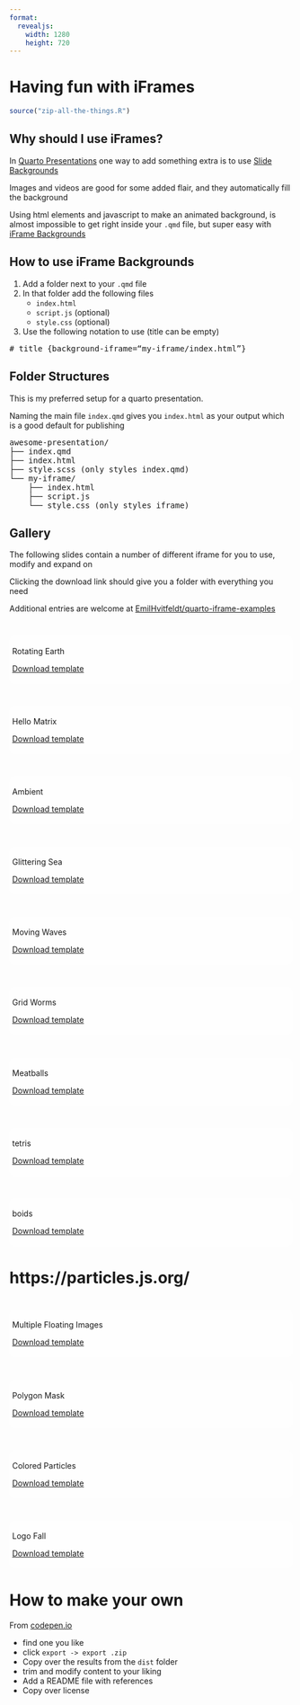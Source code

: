 ```yaml
---
format: 
  revealjs:
    width: 1280
    height: 720
---
```


# Having fun with iFrames

```r
source("zip-all-the-things.R")
```

## Why should I use iFrames?

In [Quarto Presentations](https://quarto.org/docs/presentations/revealjs/) one way to add something extra is to use [Slide Backgrounds](https://quarto.org/docs/presentations/revealjs/#slide-backgrounds)

Images and videos are good for some added flair, and they automatically fill the background

Using html elements and javascript to make an animated background, is almost impossible to get right inside your `.qmd` file, but super easy with [iFrame Backgrounds](https://quarto.org/docs/presentations/revealjs/#iframe-backgrounds)

## How to use iFrame Backgrounds

1. Add a folder next to your `.qmd` file
2. In that folder add the following files
    - `index.html`
    - `script.js` (optional)
    - `style.css` (optional)
3. Use the following notation to use (title can be empty)

::: {style="font-family: monospace;"}
\# title {background-iframe="my-iframe/index.html"}
:::

## Folder Structures

This is my preferred setup for a quarto presentation. 

Naming the main file `index.qmd` gives you `index.html` as your output which is a good default for publishing

::: {style="font-family: monospace;"}
awesome-presentation/\
├── index.qmd\
├── index.html\
├── style.scss (only styles index.qmd)\
└── my-iframe/\
\ \  \ ├── index.html\
\ \  \ ├── script.js\
\ \  \ └── style.css (only styles iframe)\
:::

## Gallery

The following slides contain a number of different iframe for you to use, modify and expand on

Clicking the download link should give you a folder with everything you need

Additional entries are welcome at [EmilHvitfeldt/quarto-iframe-examples](https://github.com/EmilHvitfeldt/quarto-iframe-examples)

#  {background-iframe="rotating-earth/index.html"}

::: {style="background-color: #ffffffbb; border-radius: 10px; padding: 5px;"}
::: r-fit-text
Rotating Earth
:::

[Download template](rotating-earth.zip)
:::

#  {background-iframe="hello-matrix/index.html"}

::: {style="background-color: #ffffffbb; border-radius: 10px; padding: 5px;"}
::: r-fit-text
Hello Matrix
:::

[Download template](hello-matrix.zip)
:::

#  {background-iframe="ambient/index.html"}

::: {style="background-color: #ffffff33; border-radius: 10px; padding: 5px;"}
::: r-fit-text
Ambient
:::

[Download template](ambient.zip)
:::

#  {background-iframe="glittering-sea/index.html"}

::: {style="background-color: #ffffffbb; border-radius: 10px; padding: 5px;"}
::: r-fit-text
Glittering Sea
:::

[Download template](glittering-sea.zip)
:::

#  {background-iframe="moving-waves/index.html"}

::: {style="background-color: #ffffffbb; border-radius: 10px; padding: 5px;"}
::: r-fit-text
Moving Waves
:::

[Download template](moving-waves.zip)
:::

#  {background-iframe="grid-worms/index.html"}

::: {style="background-color: #ffffffbb; border-radius: 10px; padding: 5px;"}
::: r-fit-text
Grid Worms
:::

[Download template](grid-worms.zip)
:::

#  {background-iframe="meatballs/index.html"}

::: {style="background-color: #ffffffbb; border-radius: 10px; padding: 5px;"}
::: r-fit-text
Meatballs
:::

[Download template](meatballs.zip)
:::

#  {background-iframe="tetris/index.html"}

::: {style="background-color: #ffffffbb; border-radius: 10px; padding: 5px;"}
::: r-fit-text
tetris
:::

[Download template](tetris.zip)
:::

#  {background-iframe="boids/index.html"}

::: {style="background-color: #ffffffbb; border-radius: 10px; padding: 5px;"}
::: r-fit-text
boids
:::

[Download template](boids.zip)
:::

# https://particles.js.org/

#  {background-iframe="multiple-images/index.html"}

::: {style="background-color: #ffffffbb; border-radius: 10px; padding: 5px;"}
::: r-fit-text
Multiple Floating Images
:::

[Download template](multiple-images.zip)
:::

#  {background-iframe="polygon-mask/index.html"}

::: {style="background-color: #ffffffbb; border-radius: 10px; padding: 5px;"}
::: r-fit-text
Polygon Mask
:::

[Download template](polygon-mask.zip)
:::

#  {background-iframe="colored-particles/index.html"}

::: {style="background-color: #ffffffbb; border-radius: 10px; padding: 5px;"}
::: r-fit-text
Colored Particles
:::

[Download template](colored-particles.zip)
:::

#  {background-iframe="logo-fall/index.html"}

::: {style="background-color: #ffffffbb; border-radius: 10px; padding: 5px;"}
::: r-fit-text
Logo Fall
:::

[Download template](logo-fall.zip)
:::

# How to make your own

From [codepen.io](https://codepen.io)

-   find one you like
-   click `export -> export .zip`
-   Copy over the results from the `dist` folder
-   trim and modify content to your liking
-   Add a README file with references
-   Copy over license
